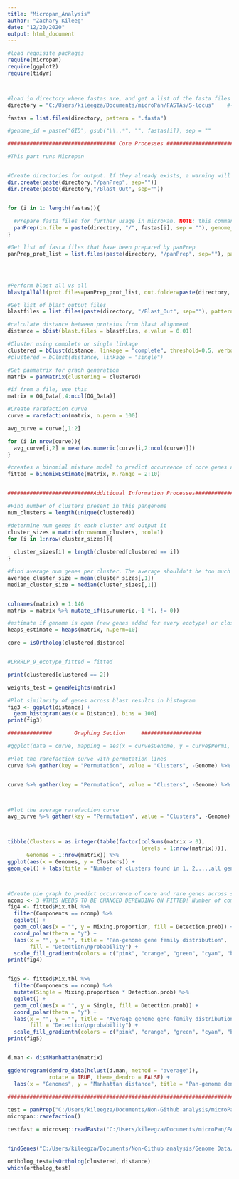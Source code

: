 ---
title: "Micropan_Analysis"
author: "Zachary Kileeg"
date: "12/20/2020"
output: html_document
---


```{r}
#load requisite packages
require(micropan)
require(ggplot2)
require(tidyr)



#load in directory where fastas are, and get a list of the fasta files in this directory
directory = "C:/Users/kileegza/Documents/microPan/FASTAs/S-locus"    #-------------->Input directory where your fasta files are stored.

fastas = list.files(directory, pattern = ".fasta")

#genome_id = paste("GID", gsub("\\..*", "", fastas[i]), sep = ""

################################## Core Processes ###########################################

#This part runs Micropan


#Create directories for output. If they already exists, a warning will be shown but it can be ignored
dir.create(paste(directory,"/panPrep", sep=""))
dir.create(paste(directory,"/Blast_Out", sep=""))


for (i in 1: length(fastas)){
  
  #Prepare fasta files for further usage in microPan. NOTE: this command inserts the genome_id in the out file name just before the extension
  panPrep(in.file = paste(directory, "/", fastas[i], sep = ""), genome_id = paste("GID", i, sep = ""), out.file = paste(directory, "/panPrep/", "panPrep", tools::file_path_sans_ext(basename(fastas[i])), ".faa", sep = ""))
}

#Get list of fasta files that have been prepared by panPrep
panPrep_prot_list = list.files(paste(directory, "/panPrep", sep=""), pattern = ".faa", full.names=TRUE)




#Perform blast all vs all
blastpAllAll(prot.files=panPrep_prot_list, out.folder=paste(directory, "/Blast_Out", sep=""), e.value = 0.01) 

#Get list of blast output files
blastfiles = list.files(paste(directory, "/Blast_Out", sep=""), pattern=".txt", recursive=FALSE, full.names=TRUE)

#calculate distance between proteins from blast alignment
distance = bDist(blast.files = blastfiles, e.value = 0.01)

#Cluster using complete or single linkage
clustered = bClust(distance, linkage = "complete", threshold=0.5, verbose=TRUE)
#clustered = bClust(distance, linkage = "single")

#Get panmatrix for graph generation
matrix = panMatrix(clustering = clustered)

#if from a file, use this
matrix = OG_Data[,4:ncol(OG_Data)]

#Create rarefaction curve
curve = rarefaction(matrix, n.perm = 100)  

avg_curve = curve[,1:2]

for (i in nrow(curve)){
  avg_curve[i,2] = mean(as.numeric(curve[i,2:ncol(curve)]))
}

#creates a binomial mixture model to predict occurrence of core genes and total pangenome size if ALL genomes are sequenced
fitted = binomixEstimate(matrix, K.range = 2:10)


###########################Additional Information Processes###################

#Find number of clusters present in this pangenome
num_clusters = length(unique(clustered))

#determine num genes in each cluster and output it
cluster_sizes = matrix(nrow=num_clusters, ncol=1)
for (i in 1:nrow(cluster_sizes)){
  
  cluster_sizes[i] = length(clustered[clustered == i])
}

#find average num genes per cluster. The average shouldn't be too much more than the number of genomes, as we expect most a lot of singleton orthogroups
average_cluster_size = mean(cluster_sizes[,1])
median_cluster_size = median(cluster_sizes[,1])


colnames(matrix) = 1:146
matrix = matrix %>% mutate_if(is.numeric,~1 *(. != 0))

#estimate if genome is open (new genes added for every ecotype) or closed (eventual number of genomes no new )
heaps_estimate = heaps(matrix, n.perm=10)

core = isOrtholog(clustered,distance)


#LRRRLP_9_ecotype_fitted = fitted

print(clustered[clustered == 2])

weights_test = geneWeights(matrix)

#Plot similarity of genes across blast results in histogram
fig3 <- ggplot(distance) +
  geom_histogram(aes(x = Distance), bins = 100)
print(fig3)

##############       Graphing Section     ###################

#ggplot(data = curve, mapping = aes(x = curve$Genome, y = curve$Perm1, group = Permutation))

#Plot the rarefaction curve with permutation lines
curve %>% gather(key = "Permutation", value = "Clusters", -Genome) %>% ggplot(aes(x = Genome, y = Clusters, group = Permutation)) +geom_line()


curve %>% gather(key = "Permutation", value = "Clusters", -Genome) %>% ggplot(aes(x = Genome, y = Clusters, group = Permutation)) +geom_point()



#Plot the average rarefaction curve
avg_curve %>% gather(key = "Permutation", value = "Clusters", -Genome) %>% ggplot(aes(x = Genome, y = Clusters, group = Permutation)) +geom_point() +geom_smooth()



tibble(Clusters = as.integer(table(factor(colSums(matrix > 0),
                                          levels = 1:nrow(matrix)))),
      Genomes = 1:nrow(matrix)) %>% 
ggplot(aes(x = Genomes, y = Clusters)) +
geom_col() + labs(title = "Number of clusters found in 1, 2,...,all genomes")



#Create pie graph to predict occurrence of core and rare genes across sample
ncomp <- 3 #THIS NEEDS TO BE CHANGED DEPENDING ON FITTED! Number of components. This is equivalent to the K value from the binomial mixture model
fig4 <- fitted$Mix.tbl %>% 
  filter(Components == ncomp) %>% 
  ggplot() +
  geom_col(aes(x = "", y = Mixing.proportion, fill = Detection.prob)) +
  coord_polar(theta = "y") +
  labs(x = "", y = "", title = "Pan-genome gene family distribution",
       fill = "Detection\nprobability") +
  scale_fill_gradientn(colors = c("pink", "orange", "green", "cyan", "blue"))
print(fig4)


fig5 <- fitted$Mix.tbl %>% 
  filter(Components == ncomp) %>% 
  mutate(Single = Mixing.proportion * Detection.prob) %>%
  ggplot() +
  geom_col(aes(x = "", y = Single, fill = Detection.prob)) +
  coord_polar(theta = "y") +
  labs(x = "", y = "", title = "Average genome gene-family distribution",
       fill = "Detection\nprobability") +
  scale_fill_gradientn(colors = c("pink", "orange", "green", "cyan", "blue"))
print(fig5)


d.man <- distManhattan(matrix)

ggdendrogram(dendro_data(hclust(d.man, method = "average")),
             rotate = TRUE, theme_dendro = FALSE) +
  labs(x = "Genomes", y = "Manhattan distance", title = "Pan-genome dendrogram")

###########################################################################################################  
  
test = panPrep("C:/Users/kileegza/Documents/Non-Github analysis/microPan/An_LRR_Protein.fasta", "AN_1", "C:/Users/kileegza/Documents/Non-Github analysis/microPan/An_LRR_Protein.fasta" )
micropan::rarefaction()

testfast = microseq::readFasta("C:/Users/kileegza/Documents/microPan/FASTAs/panPrep/panPrep_GID1.faa")


findGenes("C:/Users/kileegza/Documents/Non-Github analysis/Genome Data/1001_pseudo_test.fa")

ortholog_test=isOrtholog(clustered, distance)
which(ortholog_test)




```